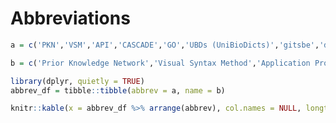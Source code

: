 # Abbreviations {-}

```r
a = c('PKN','VSM','API','CASCADE','GO','UBDs (UniBioDicts)','gitsbe','drabme','abmlog','emba','UMAP','ROC','PRC','PPI','TF-TG','MI2CAST','HUPO-PSI','PSICQUIC','MIQL','MITAB','BioPax','XML','SBGN','GREEKC','IMEx','ODE','PDE','AGS','AUC','CNA','COVID-19')

b = c('Prior Knowledge Network','Visual Syntax Method','Application Programming Interface','CAncer Signaling CAusality DatabasE','Gene Ontology','Unified Biological Dictionaries','Generic Interactions To Specific Boolean Equations','Drug Response Analysis to Boolean Model Ensembles','All possible Boolean Models Link Operator Generator','Ensemble (Boolean) Model Biomarker Analysis','Uniform Manifold Approximation and Projection (for dimension reduction)','Receiver Operating Characteristic','Precision Recall Curve','Protein-Protein Interaction','Transcription Factor - Target Gene','Minimum Information about a Molecular Interaction CAusal STatement','HUman Proteome Organization - Proteomics Standards Initiative','Proteomics Standard Initiative Common QUery InterfaCe','Molecular Interactions Query Language','Molecular Interaction TABular format','Biological Pathway Exchange','Extensible Markup Language','Systems Biology Graphical Notation','Gene Regulation Ensemble Effort for the Knowledge Commons','The International Molecular Exchange Consortium','Ordinary Differential Equation', 'Partial Differential Equation','Gastric Adenocarcinoma (cell line)','Area Under the Curve','Copy Number Alterations','COrona VIrus Disease 2019')

library(dplyr, quietly = TRUE)
abbrev_df = tibble::tibble(abbrev = a, name = b)

knitr::kable(x = abbrev_df %>% arrange(abbrev), col.names = NULL, longtable = TRUE)
```
